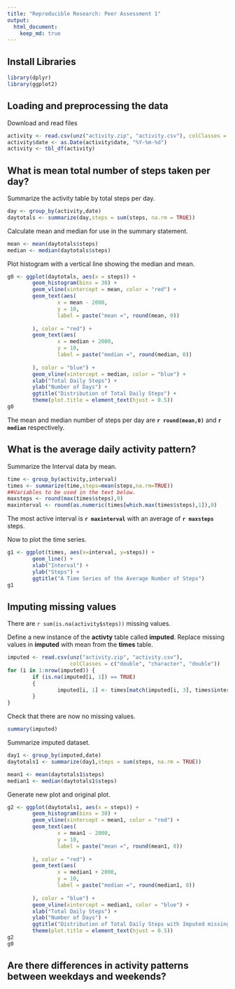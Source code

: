 ```yaml
---
title: "Reproducible Research: Peer Assessment 1"
output: 
  html_document:
    keep_md: true
---
```

## Install Libraries
```r
library(dplyr)
library(ggplot2)
```
## Loading and preprocessing the data
Download and read files
```r
activity <- read.csv(unz("activity.zip", "activity.csv"), colClasses = c("double","character","double"))
activity$date <- as.Date(activity$date, "%Y-%m-%d")
activity <- tbl_df(activity)
```

## What is mean total number of steps taken per day?
Summarize the activity table by total steps per day.
```r
day <- group_by(activity,date)
daytotals <- summarize(day,steps = sum(steps, na.rm = TRUE))
```
Calculate mean and median for use in the summary statement.
```r
mean <- mean(daytotals$steps)
median <- median(daytotals$steps)
```
Plot histogram with a vertical line showing the median and mean.
```r
g0 <- ggplot(daytotals, aes(x = steps)) +
        geom_histogram(bins = 30) +
        geom_vline(xintercept = mean, color = "red") +
        geom_text(aes(
                x = mean - 2000,
                y = 10,
                label = paste("mean =", round(mean, 0))
                
        ), color = "red") +
        geom_text(aes(
                x = median + 2000,
                y = 10,
                label = paste("median =", round(median, 0))
                
        ), color = "blue") +
        geom_vline(xintercept = median, color = "blue") +
        xlab("Total Daily Steps") +
        ylab("Number of Days") +
        ggtitle("Distribution of Total Daily Steps") +
        theme(plot.title = element_text(hjust = 0.5))
g0
```

The mean and median number of steps per day are **`r round(mean,0)`** and **`r median`** respectively.

## What is the average daily activity pattern?
Summarize the Interval data by mean.
```r
time <- group_by(activity,interval)
times <- summarize(time,steps=mean(steps,na.rm=TRUE))
##Variables to be used in the text below. 
maxsteps <- round(max(times$steps),0)
maxinterval <- round(as.numeric(times[which.max(times$steps),1]),0)
```
The most active interval is **`r maxinterval`** with an average of **`r maxsteps`** steps.

Now to plot the time series.
```r
g1 <- ggplot(times, aes(x=interval, y=steps)) +
        geom_line() +
        xlab("Interval") +
        ylab("Steps") +
        ggtitle("A Time Series of the Average Number of Steps")
g1
```


## Imputing missing values
There are `r sum(is.na(activity$steps))` missing values.

Define a new instance of the **activty** table called **imputed**.
Replace missing values in **imputed** with mean from the **times** table.
```r
imputed <- read.csv(unz("activity.zip", "activity.csv"),
                    colClasses = c("double", "character", "double"))
for (i in 1:nrow(imputed)) {
        if (is.na(imputed[i, 1]) == TRUE)
        {
                imputed[i, 1] <- times[match(imputed[i, 3], times$interval), 2]
        }
}
```
Check that there are now no missing values.
```r
summary(imputed)
```

Summarize imputed dataset.
```r
day1 <- group_by(imputed,date)
daytotals1 <- summarize(day1,steps = sum(steps, na.rm = TRUE))

mean1 <- mean(daytotals1$steps)
median1 <- median(daytotals1$steps)    
```
Generate new plot and original plot.
```r
g2 <- ggplot(daytotals1, aes(x = steps)) +
        geom_histogram(bins = 30) +
        geom_vline(xintercept = mean1, color = "red") +
        geom_text(aes(
                x = mean1 - 2000,
                y = 10,
                label = paste("mean =", round(mean1, 0))
                
        ), color = "red") +
        geom_text(aes(
                x = median1 + 2000,
                y = 10,
                label = paste("median =", round(median1, 0))
                
        ), color = "blue") +
        geom_vline(xintercept = median1, color = "blue") +
        xlab("Total Daily Steps") +
        ylab("Number of Days") +
        ggtitle("Distribution of Total Daily Steps with Imputed missing values") +
        theme(plot.title = element_text(hjust = 0.5))
g2
g0
```
## Are there differences in activity patterns between weekdays and weekends?
